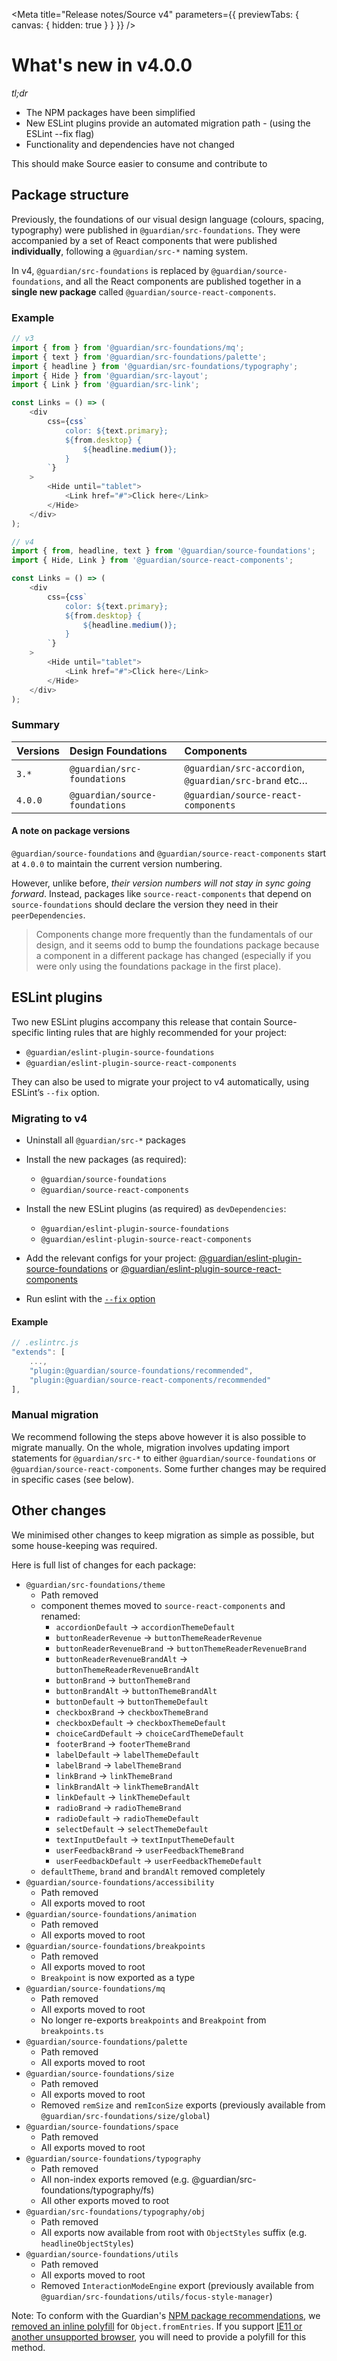 
<Meta
	title="Release notes/Source v4"
	parameters={{ previewTabs: { canvas: { hidden: true } } }}
/>

# What's new in v4.0.0

_tl;dr_

-   The NPM packages have been simplified
-   New ESLint plugins provide an automated migration path - (using the ESLint --fix flag)
-   Functionality and dependencies have not changed

This should make Source easier to consume and contribute to

## Package structure

Previously, the foundations of our visual design language (colours, spacing, typography) were published in `@guardian/src-foundations`. They were accompanied by a set of React components that were published **individually**, following a `@guardian/src-*` naming system.

In v4, `@guardian/src-foundations` is replaced by `@guardian/source-foundations`, and all the React components are published together in a **single new package** called `@guardian/source-react-components`.

### Example

```ts
// v3
import { from } from '@guardian/src-foundations/mq';
import { text } from '@guardian/src-foundations/palette';
import { headline } from '@guardian/src-foundations/typography';
import { Hide } from '@guardian/src-layout';
import { Link } from '@guardian/src-link';

const Links = () => (
	<div
		css={css`
			color: ${text.primary};
			${from.desktop} {
				${headline.medium()};
			}
		`}
	>
		<Hide until="tablet">
			<Link href="#">Click here</Link>
		</Hide>
	</div>
);
```

```ts
// v4
import { from, headline, text } from '@guardian/source-foundations';
import { Hide, Link } from '@guardian/source-react-components';

const Links = () => (
	<div
		css={css`
			color: ${text.primary};
			${from.desktop} {
				${headline.medium()};
			}
		`}
	>
		<Hide until="tablet">
			<Link href="#">Click here</Link>
		</Hide>
	</div>
);
```

### Summary

| Versions | Design Foundations             | Components                                            |
| :------- | :----------------------------- | :---------------------------------------------------- |
| `3.*`    | `@guardian/src-foundations`    | `@guardian/src-accordion`, `@guardian/src-brand` etc… |
| `4.0.0`  | `@guardian/source-foundations` | `@guardian/source-react-components`                   |

#### A note on package versions

`@guardian/source-foundations` and `@guardian/source-react-components` start at `4.0.0` to maintain the current version numbering.

However, unlike before, _their version numbers will not stay in sync going forward_. Instead, packages like `source-react-components` that depend on `source-foundations` should declare the version they need in their `peerDependencies`.

> Components change more frequently than the fundamentals of our design, and it seems odd to bump the foundations package because a component in a different package has changed (especially if you were only using the foundations package in the first place).

## ESLint plugins

Two new ESLint plugins accompany this release that contain Source-specific linting rules that are highly recommended for your project:

-   `@guardian/eslint-plugin-source-foundations`
-   `@guardian/eslint-plugin-source-react-components`

They can also be used to migrate your project to v4 automatically, using ESLint’s `--fix` option.

### Migrating to v4

-   Uninstall all `@guardian/src-*` packages
-   Install the new packages (as required):
    -   `@guardian/source-foundations`
    -   `@guardian/source-react-components`
-   Install the new ESLint plugins (as required) as `devDependencies`:

    -   `@guardian/eslint-plugin-source-foundations`
    -   `@guardian/eslint-plugin-source-react-components`

-   Add the relevant configs for your project: [@guardian/eslint-plugin-source-foundations](https://guardian.github.io/source/?path=/docs/packages-eslint-plugin-source-foundations-readme--page) or [@guardian/eslint-plugin-source-react-components](https://guardian.github.io/source/?path=/docs/packages-eslint-plugin-source-react-components-readme--page)
-   Run eslint with the [`--fix` option](https://eslint.org/docs/user-guide/command-line-interface#fixing-problems)

#### Example

```js
// .eslintrc.js
"extends": [
	...,
	"plugin:@guardian/source-foundations/recommended",
	"plugin:@guardian/source-react-components/recommended"
],
```

### Manual migration

We recommend following the steps above however it is also possible to migrate manually. On the whole, migration involves updating import statements for `@guardian/src-*` to either `@guardian/source-foundations` or `@guardian/source-react-components`. Some further changes may be required in specific cases (see below).

## Other changes

We minimised other changes to keep migration as simple as possible, but some house-keeping was required.

Here is full list of changes for each package:

-   `@guardian/src-foundations/theme`
    -   Path removed
    -   component themes moved to `source-react-components` and renamed:
        -   `accordionDefault` → `accordionThemeDefault`
        -   `buttonReaderRevenue` → `buttonThemeReaderRevenue`
        -   `buttonReaderRevenueBrand` → `buttonThemeReaderRevenueBrand`
        -   `buttonReaderRevenueBrandAlt` → `buttonThemeReaderRevenueBrandAlt`
        -   `buttonBrand` → `buttonThemeBrand`
        -   `buttonBrandAlt` → `buttonThemeBrandAlt`
        -   `buttonDefault` → `buttonThemeDefault`
        -   `checkboxBrand` → `checkboxThemeBrand`
        -   `checkboxDefault` → `checkboxThemeDefault`
        -   `choiceCardDefault` → `choiceCardThemeDefault`
        -   `footerBrand` → `footerThemeBrand`
        -   `labelDefault` → `labelThemeDefault`
        -   `labelBrand` → `labelThemeBrand`
        -   `linkBrand` → `linkThemeBrand`
        -   `linkBrandAlt` → `linkThemeBrandAlt`
        -   `linkDefault` → `linkThemeDefault`
        -   `radioBrand` → `radioThemeBrand`
        -   `radioDefault` → `radioThemeDefault`
        -   `selectDefault` → `selectThemeDefault`
        -   `textInputDefault` → `textInputThemeDefault`
        -   `userFeedbackBrand` → `userFeedbackThemeBrand`
        -   `userFeedbackDefault` → `userFeedbackThemeDefault`
    -   `defaultTheme`, `brand` and `brandAlt` removed completely
-   `@guardian/source-foundations/accessibility`
    -   Path removed
    -   All exports moved to root
-   `@guardian/source-foundations/animation`
    -   Path removed
    -   All exports moved to root
-   `@guardian/source-foundations/breakpoints`
    -   Path removed
    -   All exports moved to root
    -   `Breakpoint` is now exported as a type
-   `@guardian/source-foundations/mq`
    -   Path removed
    -   All exports moved to root
    -   No longer re-exports `breakpoints` and `Breakpoint` from `breakpoints.ts`
-   `@guardian/source-foundations/palette`
    -   Path removed
    -   All exports moved to root
-   `@guardian/source-foundations/size`
    -   Path removed
    -   All exports moved to root
    -   Removed `remSize` and `remIconSize` exports (previously available from `@guardian/src-foundations/size/global`)
-   `@guardian/source-foundations/space`
    -   Path removed
    -   All exports moved to root
-   `@guardian/source-foundations/typography`
    -   Path removed
    -   All non-index exports removed (e.g. @guardian/src-foundations/typography/fs)
    -   All other exports moved to root
-   `@guardian/src-foundations/typography/obj`
    -   Path removed
    -   All exports now available from root with `ObjectStyles` suffix (e.g. `headlineObjectStyles`)
-   `@guardian/source-foundations/utils`
    -   Path removed
    -   All exports moved to root
    -   Removed `InteractionModeEngine` export (previously available from `@guardian/src-foundations/utils/focus-style-manager`)

Note: To conform with the Guardian's [NPM package recommendations](https://github.com/guardian/recommendations/blob/main/npm-packages.md#using-guardian-npm-packages), we [removed an inline polyfill](https://github.com/guardian/source/pull/982/files#diff-1d4bbfb57a73b4844eea8bf903faf617deb06f41c4d06c05e835eb82d2ebaa68L30-L49) for `Object.fromEntries`. If you support [IE11 or another unsupported browser](https://caniuse.com/mdn-javascript_builtins_object_fromentries), you will need to provide a polyfill for this method.
